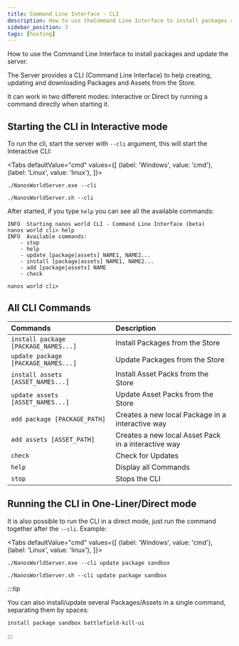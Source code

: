 ```yaml
---
title: Command Line Interface - CLI
description: How to use theCommand Line Interface to install packages and update the server.
sidebar_position: 3
tags: [hosting]
---
```



How to use the Command Line Interface to install packages and update the server.


The Server provides a CLI (Command Line Interface) to help creating, updating and downloading Packages and Assets from the Store.

It can work in two different modes: Interactive or Direct by running a command directly when starting it.


## Starting the CLI in Interactive mode

To run the cli, start the server with `--cli` argument, this will start the Interactive CLI:

<Tabs
  defaultValue="cmd"
  values={[
    {label: 'Windows', value: 'cmd'},
    {label: 'Linux', value: 'linux'},
  ]}>
  <TabItem value="cmd">

```shell
./NanosWorldServer.exe --cli
```

  </TabItem>
  <TabItem value="linux">

```shell
./NanosWorldServer.sh --cli
```

  </TabItem>
</Tabs>

After started, if you type `help` you can see all the available commands:

```nanos-console
INFO  Starting nanos world CLI - Command Line Interface (beta)
nanos world cli> help
INFO  Available commands:
	- stop
	- help
	- update [package|assets] NAME1, NAME2...
	- install [package|assets] NAME1, NAME2...
	- add [package|assets] NAME
	- check

nanos world cli>
```


## All CLI Commands

| Commands | Description |
| :--- | :--- |
| `install package [PACKAGE_NAMES...]` | Install Packages from the Store |
| `update package [PACKAGE_NAMES...]` | Update Packages from the Store |
| `install assets [ASSET_NAMES...]` | Install Asset Packs from the Store |
| `update assets [ASSET_NAMES...]` | Update Asset Packs from the Store |
| `add package [PACKAGE_PATH]` | Creates a new local Package in a interactive way |
| `add assets [ASSET_PATH]` | Creates a new local Asset Pack in a interactive way |
| `check` | Check for Updates |
| `help` | Display all Commands |
| `stop` | Stops the CLI |


## Running the CLI in One-Liner/Direct mode

It is also possible to run the CLI in a direct mode, just run the command together after the `--cli`. Example:


<Tabs
  defaultValue="cmd"
  values={[
    {label: 'Windows', value: 'cmd'},
    {label: 'Linux', value: 'linux'},
  ]}>
  <TabItem value="cmd">

```shell
./NanosWorldServer.exe --cli update package sandbox
```

  </TabItem>
  <TabItem value="linux">

```shell
./NanosWorldServer.sh --cli update package sandbox
```

  </TabItem>
</Tabs>


:::tip

You can also install/update several Packages/Assets in a single command, separating them by spaces:

```shell
install package sandbox battlefield-kill-ui
```

:::